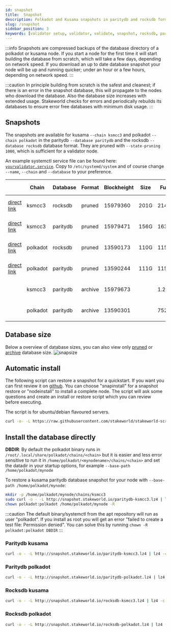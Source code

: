 ```yaml
---
id: snapshot
title:  Snapshot
description: Polkadot and Kusama snapshots in paritydb and rocksdb format
slug: /snapshot
sidebar_position: 3
keywords: [validator setup, validator, validate, snapshot, rocksdb, paritydb, pruning, polkadot, kusama]
---
```


:::info
Snapshots are compressed backups of the database directory of a polkadot or kusama node. If you start a node for the first time it will start building the database from scratch, which will take a few days, depending on network speed. If you download an up to date database snapshot your node will be up and running quicker; under an hour or a few hours, depending on network speed.
:::

:::caution
In principle building from scratch is the safest and cleanest; if there is an error in the snapshot database, this will propagate to the nodes who download the database. Also the database size increases with extended usage. Stakeworld checks for errors and periodically rebuilds its databases to ensure error free databases with minimum disk usage.
:::

## Snapshots

The snapshots are available for kusama `--chain ksmcc3` and polkadot `--chain polkadot` in the paritydb `--database paritydb` and the rocksdb `--database rocksdb` database format. They are pruned with `--state-pruning 1000`, which is sufficient for a validator node.

An example systemctl service file can be found here: [`yourvalidator.service`](/files/yourvalidator.service). Copy to `/etc/systemd/system` and of course change `--name`, `--chain` and `--database` to your preference.


|  | Chain    | Database   | Format | Blockheight | Size       | Full         | Creation date     |
| ------------------------| ----------- | -------- | ------- | ----------- | ---------- | ------------ | -------- |
| [direct link](http://snapshot.stakeworld.io/rocksdb-ksmcc3.lz4) | ksmcc3 | rocksdb | pruned | 15979360 | 201G | 214G | Sat 31 Dec @ 02:22 |
| [direct link](http://snapshot.stakeworld.io/paritydb-ksmcc3.lz4) | ksmcc3 | paritydb | pruned | 15979471 | 156G | 163G | Sat 31 Dec @ 02:33 |
| [direct link](http://snapshot.stakeworld.io/rocksdb-polkadot.lz4) | polkadot | rocksdb | pruned | 13590173 | 110G | 115G | Sat 31 Dec @ 02:40 |
| [direct link](http://snapshot.stakeworld.io/paritydb-polkadot.lz4) | polkadot | paritydb | pruned | 13590244 | 111G | 115G | Sat 31 Dec @ 02:47 |
| | ksmcc3 | paritydb | archive | 15979673 | | 1.2T | Sat 31 Dec @ 02:53 |
| | polkadot | paritydb | archive | 13590301 | | 752G | Sat 31 Dec @ 02:53 |

## Database size

Below a overview of database sizes, you can also view only [pruned](/img/prunedsize.png) or [archive](/img/archivesize.png) database size.
![snapsize](/img/snapsize.png)

## Automatic install

The following script can restore a snapshot for a quickstart. If you want you can first review it on [github](https://github.com/stakeworld/stakeworld-scripts/blob/master/node-install.sh). You can choose "snapinstall" for a snapshot restore or "nodeinstall" to install a complete node. The script will ask some questions and create an install or restore script which you can review before executing.

The script is for ubuntu/debian flavoured servers.

```bash
curl -o- -L https://raw.githubusercontent.com/stakeworld/stakeworld-scripts/master/node-install.sh | bash
```

## Install the database directly


**DBDIR**: By default the polkadot binary runs in `/root/.local/share/polkadot/chains/<chain>` but it is easier and less error sensitive to run it in `/home/polkadot/<mynodename>/chains/<chain>` and set the datadir in your startup options, for example `--base-path /home/polkadot/mynode`

To restore a kusama paritydb database snapshot for your node with `--base-path /home/polkadot/mynode`:

```bash
mkdir -p /home/polkadot/mynode/chains/ksmcc3
sudo curl -o - -L http://snapshot.stakeworld.io/paritydb-ksmcc3.lz4 | lz4 -c -d - | tar -x -C /home/polkadot/mynode/chains/ksmcc3
chown polkadot:polkadot /home/polkadot/mynode -R
``` 

:::caution
The default binary/systemctl from the apt repository will run as user "polkadot". If you install as root you will get an error "failed to create a test file: Permission denied". You can solve this by running `chown -R polkadot:polkadot DBDIR`
:::

### Paritydb kusama
```bash
curl -o - -L http://snapshot.stakeworld.io/paritydb-ksmcc3.lz4 | lz4 -c -d - | tar -x -C DBDIR
```

### Paritydb polkadot
```bash
curl -o - -L http://snapshot.stakeworld.io/paritydb-polkadot.lz4 | lz4 -c -d - | tar -x -C DBDIR
```

### Rocksdb kusama
```bash
curl -o - -L http://snapshot.stakeworld.io/rocksdb-ksmcc3.lz4 | lz4 -c -d - | tar -x -C DBDIR
```

### Rocksdb polkadot
```bash
curl -o - -L http://snapshot.stakeworld.io/rocksdb-polkadot.lz4 | lz4 -c -d - | tar -x -C DBDIR
```
